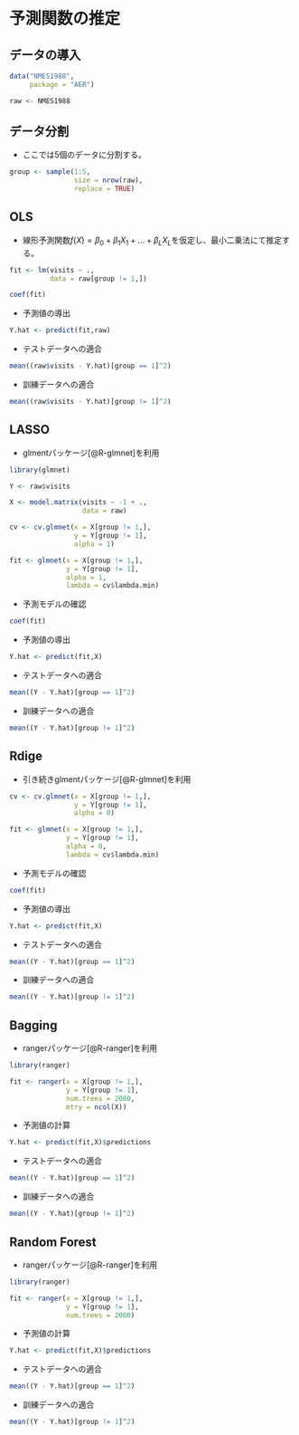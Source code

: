 
# 予測関数の推定 {#prediction}

## データの導入

```r
data("NMES1988",
     package = "AER")

raw <- NMES1988
```

## データ分割

- ここでは5個のデータに分割する。

```r
group <- sample(1:5,
                size = nrow(raw),
                replace = TRUE)
```


## OLS

- 線形予測関数$f(X)=\beta_0 + \beta_1X_1+...+\beta_LX_L$を仮定し、最小二乗法にて推定する。

```r
fit <- lm(visits ~ .,
          data = raw[group != 1,])

coef(fit)
```

- 予測値の導出

```r
Y.hat <- predict(fit,raw)
```

- テストデータへの適合

```r
mean((raw$visits - Y.hat)[group == 1]^2)
```

- 訓練データへの適合

```r
mean((raw$visits - Y.hat)[group != 1]^2)
```

## LASSO

- glmentパッケージ[@R-glmnet]を利用

```r
library(glmnet)

Y <- raw$visits

X <- model.matrix(visits ~ -1 + .,
                  data = raw)

cv <- cv.glmnet(x = X[group != 1,],
                y = Y[group != 1],
                alpha = 1)

fit <- glmnet(x = X[group != 1,],
              y = Y[group != 1],
              alpha = 1,
              lambda = cv$lambda.min)
```

- 予測モデルの確認

```r
coef(fit)
```


- 予測値の導出

```r
Y.hat <- predict(fit,X)
```

- テストデータへの適合

```r
mean((Y - Y.hat)[group == 1]^2)
```

- 訓練データへの適合

```r
mean((Y - Y.hat)[group != 1]^2)
```


## Rdige

- 引き続きglmentパッケージ[@R-glmnet]を利用

```r
cv <- cv.glmnet(x = X[group != 1,],
                y = Y[group != 1],
                alpha = 0)

fit <- glmnet(x = X[group != 1,],
              y = Y[group != 1],
              alpha = 0,
              lambda = cv$lambda.min)
```

- 予測モデルの確認

```r
coef(fit)
```


- 予測値の導出

```r
Y.hat <- predict(fit,X)
```

- テストデータへの適合

```r
mean((Y - Y.hat)[group == 1]^2)
```

- 訓練データへの適合

```r
mean((Y - Y.hat)[group != 1]^2)
```

## Bagging

- rangerパッケージ[@R-ranger]を利用

```r
library(ranger)

fit <- ranger(x = X[group != 1,],
              y = Y[group != 1],
              num.trees = 2000,
              mtry = ncol(X))
```

- 予測値の計算

```r
Y.hat <- predict(fit,X)$predictions
```


- テストデータへの適合

```r
mean((Y - Y.hat)[group == 1]^2)
```

- 訓練データへの適合

```r
mean((Y - Y.hat)[group != 1]^2)
```

## Random Forest

- rangerパッケージ[@R-ranger]を利用

```r
library(ranger)

fit <- ranger(x = X[group != 1,],
              y = Y[group != 1],
              num.trees = 2000)
```

- 予測値の計算

```r
Y.hat <- predict(fit,X)$predictions
```


- テストデータへの適合

```r
mean((Y - Y.hat)[group == 1]^2)
```

- 訓練データへの適合

```r
mean((Y - Y.hat)[group != 1]^2)
```
